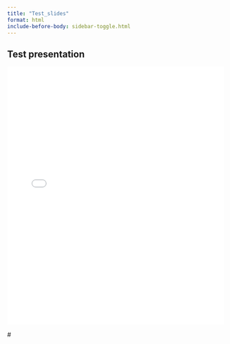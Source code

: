 ```yaml
---
title: "Test_slides"
format: html
include-before-body: sidebar-toggle.html
---
```


## Test presentation

<iframe src="_site/presentation/Test/index.html" width="100%" height="600px" style="border:none;" ></iframe> #